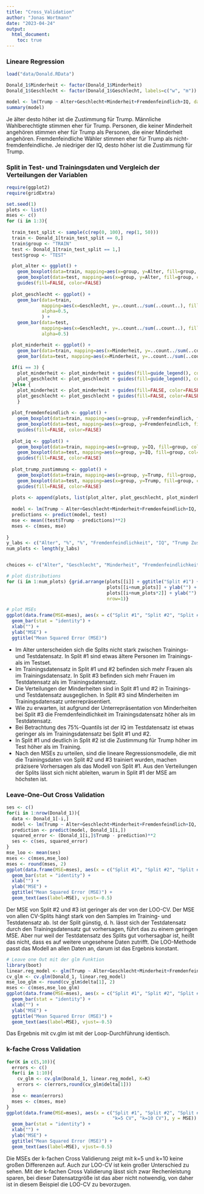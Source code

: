 ```yaml
---
title: "Cross_Validation"
author: "Jonas Wortmann"
date: "2023-04-24"
output: 
  html_document:
    toc: true
---
```


### Lineare Regression

```r
load("data/Donald.RData")

Donald_1$Minderheit <- factor(Donald_1$Minderheit)
Donald_1$Geschlecht <- factor(Donald_1$Geschlecht, labels=c("w", "m"))

model <- lm(Trump ~ Alter+Geschlecht+Minderheit+Fremdenfeindlich+IQ, data=Donald_1)
summary(model)
```

Je älter desto höher ist die Zustimmung für Trump. Männliche Wahlberechtigte stimmen eher für Trump. Personen, die keiner Minderheit angehören stimmen eher für Trump als Personen, die einer Minderheit angehören. Fremdenfeindliche Wähler stimmen eher für Trump als nicht-fremdenfeindliche. Je niedriger der IQ, desto höher ist die Zustimmung für Trump.

### Split in Test- und Trainingsdaten und Vergleich der Verteilungen der Variablen

```r
require(ggplot2)
require(gridExtra)

set.seed(1)
plots <- list()
mses <- c()
for (i in 1:3){
  
  train_test_split <- sample(c(rep(0, 100), rep(1, 50)))
  train <- Donald_1[train_test_split == 0,]
  train$group <- "TRAIN"
  test <- Donald_1[train_test_split == 1,]
  test$group <- "TEST"

  plot_alter <- ggplot() +
    geom_boxplot(data=train, mapping=aes(x=group, y=Alter, fill=group, col=group),  alpha=0.5) +
    geom_boxplot(data=test, mapping=aes(x=group, y=Alter, fill=group, col=group), alpha=0.5) +
    guides(fill=FALSE, color=FALSE)
  
  plot_geschlecht <- ggplot() + 
    geom_bar(data=train, 
             mapping=aes(x=Geschlecht, y=..count../sum(..count..), fill=group, col=group), 
             alpha=0.5,
             ) +
    geom_bar(data=test, 
             mapping=aes(x=Geschlecht, y=..count../sum(..count..), fill=group, col=group), 
             alpha=0.5)

  plot_minderheit <- ggplot() +
    geom_bar(data=train, mapping=aes(x=Minderheit, y=..count../sum(..count..), fill=group, col=group), alpha=0.5) +
    geom_bar(data=test, mapping=aes(x=Minderheit, y=..count../sum(..count..), fill=group, col=group), alpha=0.5)
    
  if(i == 3) {
    plot_minderheit <- plot_minderheit + guides(fill=guide_legend(), color=guide_legend())
    plot_geschlecht <- plot_geschlecht + guides(fill=guide_legend(), color=guide_legend())
  }else {
    plot_minderheit <- plot_minderheit + guides(fill=FALSE, color=FALSE)
    plot_geschlecht <- plot_geschlecht + guides(fill=FALSE, color=FALSE)
    }
  
  plot_fremdenfeindlich <- ggplot() +
    geom_boxplot(data=train, mapping=aes(x=group, y=Fremdenfeindlich, fill=group, col=group), alpha=0.5) +
    geom_boxplot(data=test, mapping=aes(x=group, y=Fremdenfeindlich, fill=group, col=group), alpha=0.5) +
    guides(fill=FALSE, color=FALSE)
  
  plot_iq <- ggplot() +
    geom_boxplot(data=train, mapping=aes(x=group, y=IQ, fill=group, col=group), alpha=0.5) +
    geom_boxplot(data=test, mapping=aes(x=group, y=IQ, fill=group, col=group), alpha=0.5) +
    guides(fill=FALSE, color=FALSE)
  
  plot_trump_zustimmung <- ggplot() +
    geom_boxplot(data=train, mapping=aes(x=group, y=Trump, fill=group, col=group), alpha=0.5) +
    geom_boxplot(data=test, mapping=aes(x=group, y=Trump, fill=group, col=group), alpha=0.5) +
    guides(fill=FALSE, color=FALSE)
   
  plots <- append(plots, list(plot_alter, plot_geschlecht, plot_minderheit, plot_fremdenfeindlich, plot_iq, plot_trump_zustimmung))
  
  model <- lm(Trump ~ Alter+Geschlecht+Minderheit+Fremdenfeindlich+IQ, data=train)
  predictions <- predict(model, test)
  mse <- mean((test$Trump - predictions)**2)
  mses <- c(mses, mse)
  
}
y_labs <- c("Alter", "%", "%", "Fremdenfeindlichkeit", "IQ", "Trump Zustimmung (%)")
num_plots <- length(y_labs)


choices <- c("Alter", "Geschlecht", "Minderheit", "Fremdenfeindlichkeit", "IQ", "Trump_Zustimmung")

# plot distributions
for (i in 1:num_plots) {grid.arrange(plots[[i]] + ggtitle("Split #1") + ylab(y_labs[i]),
                                     plots[[i+num_plots]] + ylab("") + ggtitle("Split #2"),
                                     plots[[i+num_plots*2]] + ylab("") + ggtitle("Split #3"), 
                                     nrow=1)}

# plot MSEs
ggplot(data.frame(MSE=mses), aes(x = c("Split #1", "Split #2", "Split #3"), y = MSE)) +
  geom_bar(stat = "identity") +
  xlab("") +
  ylab("MSE") +
  ggtitle("Mean Squared Error (MSE)")
```

- Im Alter unterscheiden sich die Splits nicht stark zwischen Trainings- und Testdatensatz. In Split #1 sind etwas ältere Personen im Trainings- als im Testset.
- Im Trainingsdatensatz in Split #1 und #2 befinden sich mehr Frauen als im Trainingsdatensatz. In Split #3 befinden sich mehr Frauen im Testdatensatz als im Trainingsdatensatz.
- Die Verteilungen der Minderheiten sind in Split #1 und #2 in Trainings- und Testdatensatz ausgeglichen. In Split #3 sind Minderheiten im Trainingsdatensatz unterrepräsentiert.
- Wie zu erwarten, ist aufgrund der Unterrepräsentation von Minderheiten bei Split #3 die Fremdenfeindlichkeit im Trainingsdatensatz höher als im Testdatensatz.
- Bei Betrachtung des 75%-Quantils ist der IQ im Testdatensatz ist etwas geringer als im Trainingsdatensatz bei Split #1 und #2.
- In Split #1 und deutlich in Split #2 ist die Zustimmung für Trump höher im Test höher als im Training.
- Nach den MSEs zu urteilen, sind die lineare Regressionsmodelle, die mit die Trainingsdaten von Split #2 und #3 trainiert wurden, machen präzisere Vorhersagen als das Modell von Split #1. Aus den Verteilungen der Splits lässt sich nicht ableiten, warum in Split #1 der MSE am höchsten ist.

### Leave-One-Out Cross Validation

```r

ses <- c()
for(i in 1:nrow(Donald_1)){
  data <- Donald_1[-i,]
  model <- lm(Trump ~ Alter+Geschlecht+Minderheit+Fremdenfeindlich+IQ, data=data)
  prediction <- predict(model, Donald_1[i,])
  squared_error <- (Donald_1[i,]$Trump - prediction)**2
  ses <- c(ses, squared_error)
}
mse_loo <- mean(ses)
mses <- c(mses,mse_loo)
mses <- round(mses, 2)
ggplot(data.frame(MSE=mses), aes(x = c("Split #1", "Split #2", "Split #3", "LOO-CV"), y = MSE)) +
  geom_bar(stat = "identity") +
  xlab("") +
  ylab("MSE") +
  ggtitle("Mean Squared Error (MSE)") +
  geom_text(aes(label=MSE), vjust=-0.5)
```

Der MSE von Split #2 und #3 ist geringer als der von der LOO-CV. Der MSE von allen CV-Splits hängt stark von den Samples im Training- und Testdatensatz ab. Ist der Split günstig, d. h. lässt sich der Testdatensatz durch den Trainingsdatensatz gut vorhersagen, führt das zu einem geringen MSE. Aber nur weil der Testdatensatz des Splits gut vorhersagbar ist, heißt das nicht, dass es auf weitere ungesehene Daten zutrifft. Die LOO-Methode passt das Modell an allen Daten an, darum ist das Ergebnis konstant.

```r
# Leave one Out mit der glm Funktion
library(boot)
linear.reg_model <- glm(Trump ~ Alter+Geschlecht+Minderheit+Fremdenfeindlich+IQ, data=Donald_1)
cv_glm <- cv.glm(Donald_1, linear.reg_model)
mse_loo_glm <- round(cv_glm$delta[1], 2)
mses <- c(mses,mse_loo_glm)
ggplot(data.frame(MSE=mses), aes(x = c("Split #1", "Split #2", "Split #3", "LOO-CV", "LOO-CV glm"), y = MSE)) +
  geom_bar(stat = "identity") +
  xlab("") +
  ylab("MSE") +
  ggtitle("Mean Squared Error (MSE)") +
  geom_text(aes(label=MSE), vjust=-0.5)
```

Das Ergebnis mit cv.glm ist mit der Loop-Durchführung identisch.

### k-fache Cross Validation

```r
for(K in c(5,10)){
  errors <- c()
  for(i in 1:10){
    cv_glm <- cv.glm(Donald_1, linear.reg_model, K=K)
    errors <- c(errors,round(cv_glm$delta[1]))
  }
  mse <- mean(errors)
  mses <- c(mses, mse)
}
ggplot(data.frame(MSE=mses), aes(x = c("Split #1", "Split #2", "Split #3", "LOO-CV", "LOO-CV glm",
                                       "k=5 CV", "k=10 CV"), y = MSE)) +
  geom_bar(stat = "identity") +
  xlab("") +
  ylab("MSE") +
  ggtitle("Mean Squared Error (MSE)") +
  geom_text(aes(label=MSE), vjust=-0.5)
```

Die MSEs der k-fachen Cross Validierung zeigt mit k=5 und k=10 keine großen Differenzen auf. Auch zur LOO-CV ist kein großer Unterschied zu sehen. Mit der k-fachen Cross Validierung lässt sich zwar Rechenleistung sparen, bei dieser Datensatzgröße ist das aber nicht notwendig, von daher ist in diesem Beispiel die LOO-CV zu bevorzugen.

